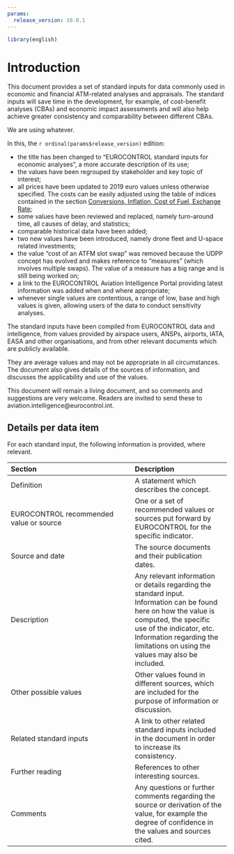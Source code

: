 ```yaml
---
params:
  release_version: 10.0.1
---
```

```r
library(english)
```

# Introduction {-}

This document provides a set of standard inputs for data commonly used in
economic and financial ATM-related analyses and appraisals.
The standard inputs will save time in the development, for example,
of cost-benefit analyses (CBAs) and economic impact assessments and
will also help achieve greater consistency and comparability between
different CBAs.

We are using whatever.   

In this, the `r ordinal(params$release_version)` edition:

* the title has been changed to “EUROCONTROL standard inputs for economic analyses”,
  a more accurate description of its use;
* the values have been regrouped by stakeholder and key topic of interest;
* all prices have been updated to 2019 euro values unless otherwise specified.
  The costs can be    easily adjusted using the table of indices contained in
  the section [Conversions, Inflation, Cost of Fuel, Exchange Rate](#conversions);
* some values have been reviewed and replaced, namely turn-around time,
  all causes of delay, and statistics;
* comparable historical data have been added;
* two new values have been introduced, namely drone fleet and U-space related
  investments;
* the value “cost of an ATFM slot swap” was removed because the UDPP concept
  has evolved and makes reference to “measures” (which involves multiple swaps).
  The value of a measure has a big range and is still being worked on;
* a link to the EUROCONTROL Aviation Intelligence Portal providing latest
  information was added when and where appropriate;
* whenever single values are contentious, a range of low, base and high values
  is given, allowing users of the data to conduct sensitivity analyses.


The standard inputs have been compiled from EUROCONTROL data and intelligence, from values provided by airspace users, ANSPs, airports, IATA, EASA and other organisations, and from other relevant documents which are publicly available.

They are average values and may not be appropriate in all circumstances. The document also gives details of the sources of information, and discusses the applicability and use of the values.

This document will remain a living document, and so comments and suggestions are very welcome. Readers are invited to send these to aviation.intelligence@eurocontrol.int.


## Details per data item {.unlisted .unnumbered}

For each standard input, the following information is provided, where relevant.

|      Section     |  Description |
|:-----------------|:-------------|
| Definition       | A statement which describes the concept. |
| EUROCONTROL recommended value or source | One or a set of recommended values or sources put forward by EUROCONTROL for the specific indicator. |
| Source and date | The source documents and their publication dates. |
| Description     | Any relevant information or details regarding the standard input. Information can be found here on how the value is computed, the specific use of the indicator, etc. Information regarding the limitations on using the values may also be included. |
| Other possible values | Other values found in different sources, which are included for the purpose of information or discussion. |
| Related standard inputs | A link to other related standard inputs included in the document in order to increase its consistency. |
| Further reading | References to other interesting sources. |
| Comments | Any questions or further comments regarding the source or derivation of the value, for example the degree of confidence in the values and sources cited. |

